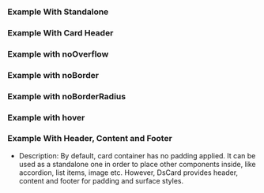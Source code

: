 

### Example With Standalone

<Canvas of={DsCardComponentStories.Default} />

### Example With Card Header

<Canvas of={DsCardComponentStories.WithCardHeader} />

### Example with noOverflow

<Canvas of={DsCardComponentStories.noOverflow} />

### Example with noBorder

<Canvas of={DsCardComponentStories.noBorder} />

### Example with noBorderRadius

<Canvas of={DsCardComponentStories.noBorderRadius} />

### Example with hover

<Canvas of={DsCardComponentStories.WithHover} />

### Example With Header, Content and Footer

-   Description: By default, card container has no padding applied. It can be used as a standalone one in order to place other components inside, like accordion, list items, image etc. However, DsCard provides header, content and footer for padding and surface styles.

<Canvas of={DsCardComponentStories.WithCardHeaderContentFooter} />
